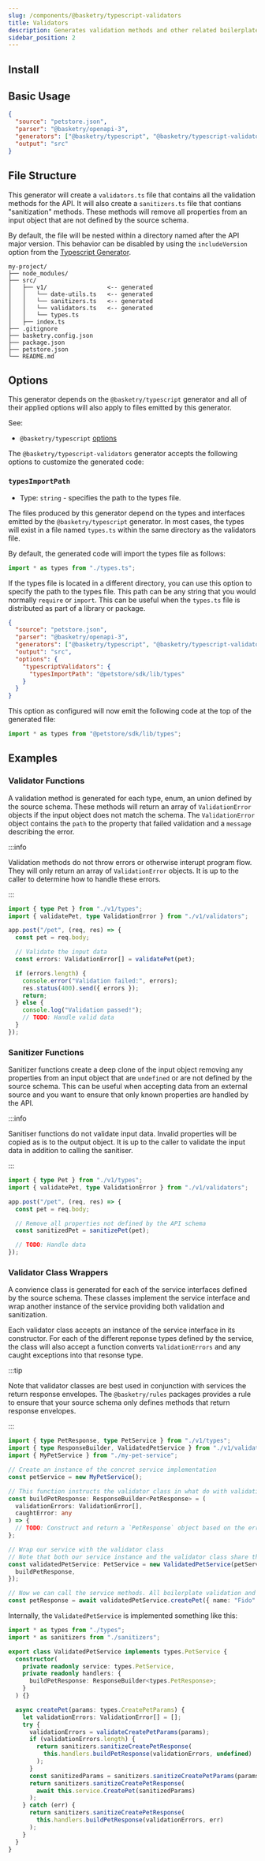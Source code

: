```yaml
---
slug: /components/@basketry/typescript-validators
title: Validators
description: Generates validation methods and other related boilerplate
sidebar_position: 2
---
```



## Install

<Install package="@basketry/typescript-validators" />

## Basic Usage

```json title="basketry.config.json"
{
  "source": "petstore.json",
  "parser": "@basketry/openapi-3",
  "generators": ["@basketry/typescript", "@basketry/typescript-validators"],
  "output": "src"
}
```

## File Structure

This generator will create a `validators.ts` file that contains all the validation methods for the API. It will also create a `sanitizers.ts` file that contians "sanitization" methods. These methods will remove all properties from an input object that are not defined by the source schema.

By default, the file will be nested within a directory named after the API major version. This behavior can be disabled by using the `includeVersion` option from the [Typescript Generator](/docs/components/@basketry/typescript).

```
my-project/
├── node_modules/
├── src/
│   ├── v1/                 <-- generated
│   │   └── date-utils.ts   <-- generated
│   │   └── sanitizers.ts   <-- generated
│   │   └── validators.ts   <-- generated
│   │   └── types.ts
│   ├── index.ts
├── .gitignore
├── basketry.config.json
├── package.json
├── petstore.json
└── README.md
```

## Options

This generator depends on the `@basketry/typescript` generator and all of their applied options will also apply to files emitted by this generator.

See:

- `@basketry/typescript` [options](/docs/components/@basketry/typescript#options)

The `@basketry/typescript-validators` generator accepts the following options to customize the generated code:

### `typesImportPath`

- Type: `string` - specifies the path to the types file.

The files produced by this generator depend on the types and interfaces emitted by the `@basketry/typescript` generator. In most cases, the types will exist in a file named `types.ts` within the same directory as the validators file.

By default, the generated code will import the types file as follows:

```typescript title="src/v1/validators.ts"
import * as types from "./types.ts";
```

If the types file is located in a different directory, you can use this option to specify the path to the types file. This path can be any string that you would normally `require` or `import`. This can be useful when the `types.ts` file is distributed as part of a library or package.

```json title="basketry.config.json"
{
  "source": "petstore.json",
  "parser": "@basketry/openapi-3",
  "generators": ["@basketry/typescript", "@basketry/typescript-validators"],
  "output": "src",
  "options": {
    "typescriptValidators": {
      "typesImportPath": "@petstore/sdk/lib/types"
    }
  }
}
```

This option as configured will now emit the following code at the top of the generated file:

```typescript title="src/v1/validators.ts"
import * as types from "@petstore/sdk/lib/types";
```

## Examples

### Validator Functions

A validation method is generated for each type, enum, an union defined by the source schema. These methods will return an array of `ValidationError` objects if the input object does not match the schema. The `ValidationError` object contains the `path` to the property that failed validation and a `message` describing the error.

:::info

Validation methods do not throw errors or otherwise interupt program flow. They will only return an array of `ValidationError` objects. It is up to the caller to determine how to handle these errors.

:::

```typescript title="src/index.ts"
import { type Pet } from "./v1/types";
import { validatePet, type ValidationError } from "./v1/validators";

app.post("/pet", (req, res) => {
  const pet = req.body;

  // Validate the input data
  const errors: ValidationError[] = validatePet(pet);

  if (errors.length) {
    console.error("Validation failed:", errors);
    res.status(400).send({ errors });
    return;
  } else {
    console.log("Validation passed!");
    // TODO: Handle valid data
  }
});
```

### Sanitizer Functions

Sanitizer functions create a deep clone of the input object removing any properties from an input object that are `undefined` or are not defined by the source schema. This can be useful when accepting data from an external source and you want to ensure that only known properties are handled by the API.

:::info

Sanitiser functions do not validate input data. Invalid properties will be copied as is to the output object. It is up to the caller to validate the input data in addition to calling the sanitiser.

:::

```typescript title="src/index.ts"
import { type Pet } from "./v1/types";
import { validatePet, type ValidationError } from "./v1/validators";

app.post("/pet", (req, res) => {
  const pet = req.body;

  // Remove all properties not defined by the API schema
  const sanitizedPet = sanitizePet(pet);

  // TODO: Handle data
});
```

### Validator Class Wrappers

A convience class is generated for each of the service interfaces defined by the source schema. These classes implement the service interface and wrap another instance of the service providing both validation and sanitization.

Each validator class accepts an instance of the service interface in its constructor. For each of the different reponse types defined by the service, the class will also accept a function converts `ValidationErrors` and any caught exceptions into that resonse type.

:::tip

Note that validator classes are best used in conjunction with services the return response envelopes. The `@basketry/rules` packages provides a rule to ensure that your source schema only defines methods that return response envelopes.

:::

```typescript title="src/index.ts"
import { type PetResponse, type PetService } from "./v1/types";
import { type ResponseBuilder, ValidatedPetService } from "./v1/validators";
import { MyPetService } from "./my-pet-service";

// Create an instance of the concret service implementation
const petService = new MyPetService();

// This function instructs the validator class in what do with validation errors
const buildPetResponse: ResponseBuilder<PetResponse> = (
  validationErrors: ValidationError[],
  caughtError: any
) => {
  // TODO: Construct and return a `PetResponse` object based on the errors
};

// Wrap our service with the validator class
// Note that both our service instance and the validator class share the same `PetService` interface
const validatedPetService: PetService = new ValidatedPetService(petService, {
  buildPetResponse,
});

// Now we can call the service methods. All boilerplate validation and sanitization is handled for us.
const petResponse = await validatedPetService.createPet({ name: "Fido" });
```

Internally, the `ValidatedPetService` is implemented something like this:

```typescript title="src/v1/validators.ts"
import * as types from "./types";
import * as sanitizers from "./sanitizers";

export class ValidatedPetService implements types.PetService {
  constructor(
    private readonly service: types.PetService,
    private readonly handlers: {
      buildPetResponse: ResponseBuilder<types.PetResponse>;
    }
  ) {}

  async createPet(params: types.CreatePetParams) {
    let validationErrors: ValidationError[] = [];
    try {
      validationErrors = validateCreatePetParams(params);
      if (validationErrors.length) {
        return sanitizers.sanitizeCreatePetResponse(
          this.handlers.buildPetResponse(validationErrors, undefined)
        );
      }
      const sanitizedParams = sanitizers.sanitizeCreatePetParams(params);
      return sanitizers.sanitizeCreatePetResponse(
        await this.service.CreatePet(sanitizedParams)
      );
    } catch (err) {
      return sanitizers.sanitizeCreatePetResponse(
        this.handlers.buildPetResponse(validationErrors, err)
      );
    }
  }
}
```

